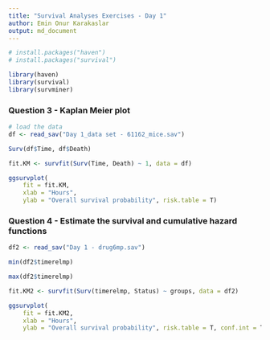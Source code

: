 ```yaml
---
title: "Survival Analyses Exercises - Day 1"
author: Emin Onur Karakaslar
output: md_document
---
```



```r
# install.packages("haven")
# install.packages("survival")

library(haven)
library(survival)
library(survminer)
```


### Question 3 - Kaplan Meier plot
```r
# load the data
df <- read_sav("Day 1_data set - 61162_mice.sav")

Surv(df$Time, df$Death)
```


```r
fit.KM <- survfit(Surv(Time, Death) ~ 1, data = df)

ggsurvplot(
    fit = fit.KM, 
    xlab = "Hours", 
    ylab = "Overall survival probability", risk.table = T)
```

### Question 4 - Estimate the survival and cumulative hazard functions

```r
df2 <- read_sav("Day 1 - drug6mp.sav")
```
```r
min(df2$timerelmp)
```

```r
max(df2$timerelmp)
```
```r
fit.KM2 <- survfit(Surv(timerelmp, Status) ~ groups, data = df2)

ggsurvplot(
    fit = fit.KM2, 
    xlab = "Hours", 
    ylab = "Overall survival probability", risk.table = T, conf.int = T)
```

